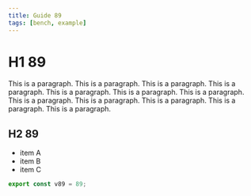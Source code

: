 ```yaml
---
title: Guide 89
tags: [bench, example]
---
```


# H1 89

This is a paragraph. This is a paragraph. This is a paragraph. This is a paragraph. This is a paragraph. This is a paragraph. This is a paragraph. This is a paragraph. This is a paragraph. This is a paragraph. This is a paragraph. This is a paragraph. 

## H2 89

- item A
- item B
- item C

```ts
export const v89 = 89;
```